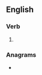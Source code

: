 ==English==

===Verb===
{{head|en|verb form}}

# {{present participle of|en|inflate|nocat=1}}

===Anagrams===
* {{anagrams|en|a=afgiilnnt|faintling}}